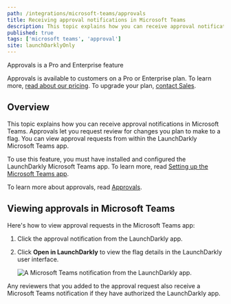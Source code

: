```yaml
---
path: /integrations/microsoft-teams/approvals
title: Receiving approval notifications in Microsoft Teams
description: This topic explains how you can receive approval notifications in Microsoft Teams.
published: true
tags: ['microsoft teams', 'approval']
site: launchDarklyOnly
---
```


<Callout intent="primary">
<CalloutTitle>Approvals is a Pro and Enterprise feature</CalloutTitle>
<CalloutDescription>

Approvals is available to customers on a Pro or Enterprise plan. To learn more, [read about our pricing](https://launchdarkly.com/pricing/). To upgrade your plan, [contact Sales](https://launchdarkly.com/contact-sales/).

</CalloutDescription>
</Callout>

## Overview

This topic explains how you can receive approval notifications in Microsoft Teams. Approvals let you request review for changes you plan to make to a flag. You can view approval requests from within the LaunchDarkly Microsoft Teams app.

To use this feature, you must have installed and configured the LaunchDarkly Microsoft Teams app. To learn more, read [Setting up the Microsoft Teams app](/integrations/microsoft-teams/setting-up).

To learn more about approvals, read [Approvals](/home/feature-workflows/approvals).

## Viewing approvals in Microsoft Teams

Here's how to view approval requests in the Microsoft Teams app:

1. Click the approval notification from the LaunchDarkly app.
2. Click **Open in LaunchDarkly** to view the flag details in the LaunchDarkly user interface.

   ![A Microsoft Teams notification from the LaunchDarkly app.](teams-ld-approval-notification.png)

Any reviewers that you added to the approval request also receive a Microsoft Teams notification if they have authorized the LaunchDarkly app.
